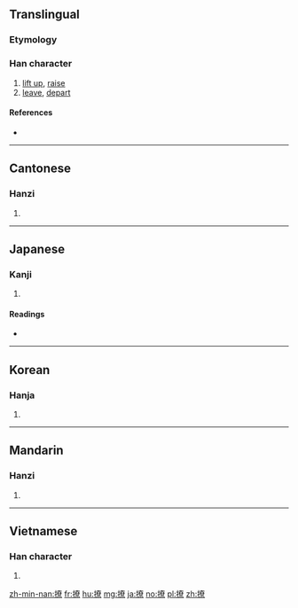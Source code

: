 ==Translingual==

===Etymology===
{{Han compound|手|尞|c1=s|c2=p|t1=hand|ls=psc}}

===Han character===
{{Han char|rn=64|rad=手|as=12|sn=15|four=54096|canj=QKCF|ids=⿰扌⿱𡗜⿱日小}}

# [[lift up]], [[raise]]
# [[leave]], [[depart]]

====References====
* {{Han ref|kx=0456.070|dkj=12741|dj=0805.060|hdz=31955.020|uh=64A9|ud=25769|bh=BCBA|bd=48314}}

----

==Cantonese==

===Hanzi===
{{yue-hanzi|jyut=[[liu1]], [[liu4]]|y=liu1, liu4}}

# {{defn|lang=yue|sort=手12}}

----

==Japanese==

===Kanji===
{{ja-kanji|grade=|rs=手12}}

# {{defn|lang=ja|sort=手12}}

====Readings====
* {{ja-readings|on=[[りょう]] (ryō), [[ろう]] (rō)|kun=[[おさめる]] (osameru), [[いどむ]] (idomu)}}

----

==Korean==

===Hanja===
{{ko-hanja|hangeul=[[료]], [[요]]|eumhun=|rv=ryo, yo|mr=ryo, yo|y=lyo, yo}}

# {{defn|lang=ko|sort=手12}}

----

==Mandarin==

===Hanzi===
{{cmn-hanzi|pin=[[liāo]] ([[liao1]]), [[liáo]] ([[liao2]])|wg=liao<sup>1</sup>, liao<sup>2</sup>}}

# {{defn|lang=cmn|sort=手12}}

----

==Vietnamese==

===Han character===
{{vi-readings|rs=手12|hanviet=lêu}}

# {{defn|lang=vi|sort=手12}}

[[zh-min-nan:撩]]
[[fr:撩]]
[[hu:撩]]
[[mg:撩]]
[[ja:撩]]
[[no:撩]]
[[pl:撩]]
[[zh:撩]]